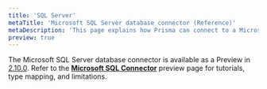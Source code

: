 ```yaml
---
title: 'SQL Server'
metaTitle: 'Microsoft SQL Server database connector (Reference)'
metaDescription: 'This page explains how Prisma can connect to a Microsoft SQL Server database using the Microsoft SQL Server database connector.'
preview: true
---
```


<TopBlock>

The Microsoft SQL Server database connector is available as a Preview in [2.10.0](https://github.com/prisma/prisma/releases/tag/2.10.0). Refer to the [**Microsoft SQL Connector**](../../../../concepts/components/preview-features/sql-server) preview page for tutorials, type mapping, and limitations.

</TopBlock>